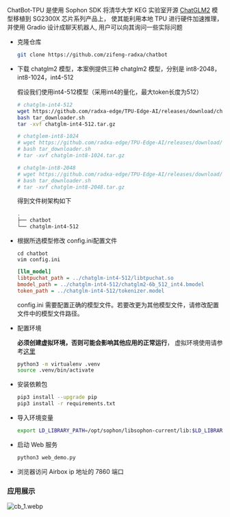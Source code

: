 ChatBot-TPU 是使用 Sophon SDK 将清华大学 KEG 实验室开源 [ChatGLM2](https://github.com/THUDM/ChatGLM2-6B) 模型移植到 SG2300X 芯片系列产品上， 使其能利用本地 TPU 进行硬件加速推理，并使用 Gradio 设计成聊天机器人, 用户可以向其询问一些实际问题

- 克隆仓库

  ```bash
  git clone https://github.com/zifeng-radxa/chatbot
  ```

- 下载 chatglm2 模型，本案例提供三种 chatglm2 模型，分别是 int8-2048，int8-1024，int4-512

  假设我们使用int4-512模型（采用int4的量化，最大token长度为512）

  ```bash
  # chatglm-int4-512
  wget https://github.com/radxa-edge/TPU-Edge-AI/releases/download/chatglm-int4-512/tar_downloader.sh
  bash tar_downloader.sh
  tar -xvf chatglm-int4-512.tar.gz

  # chatglem-int8-1024
  # wget https://github.com/radxa-edge/TPU-Edge-AI/releases/download/chatglm-int8-1024/tar_downloader.sh
  # bash tar_downloader.sh
  # tar -xvf chatglm-int8-1024.tar.gz

  # chatglm-int8-2048
  # wget https://github.com/radxa-edge/TPU-Edge-AI/releases/download/chatglm-int8-2048/tar_downloader.sh
  # bash tar_downloader.sh
  # tar -xvf chatglm-int8-2048.tar.gz
  ```

  得到文件树架构如下

  ```bash
  .
  ├── chatbot
  └── chatglm-int4-512
  ```

- 根据所选模型修改 config.ini配置文件

  ```
  cd chatbot
  vim config.ini
  ```

  ```ini
  [llm_model]
  libtpuchat_path = ../chatglm-int4-512/libtpuchat.so
  bmodel_path = ../chatglm-int4-512/chatglm2-6b_512_int4.bmodel
  token_path = ../chatglm-int4-512/tokenizer.model
  ```

  config.ini 需要配置正确的模型文件。若要改更为其他模型文件，请修改配置文件中的模型文件路径。

- 配置环境

  **必须创建虚拟环境，否则可能会影响其他应用的正常运行**， 虚拟环境使用请参考[这里](../local-ai-deploy/virtualenv_usage)

  ```bash
  python3 -m virtualenv .venv
  source .venv/bin/activate
  ```

- 安装依赖包

  ```bash
  pip3 install --upgrade pip
  pip3 install -r requirements.txt
  ```

- 导入环境变量

  ```bash
  export LD_LIBRARY_PATH=/opt/sophon/libsophon-current/lib:$LD_LIBRARY_PATH
  ```

- 启动 Web 服务

  ```bash
  python3 web_demo.py
  ```

- 浏览器访问 Airbox ip 地址的 7860 端口

### 应用展示

![cb_1.webp](/img/general-tutorial/tpu_ai/cb_1.webp)
